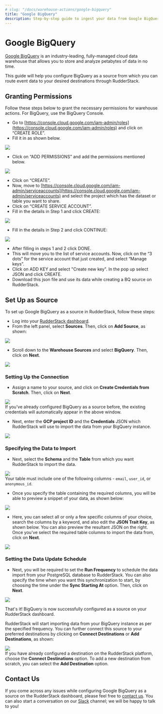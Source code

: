 ```yaml
---
# slug: "/docs/warehouse-actions/google-bigquery"
title: "Google BigQuery"
description: Step-by-step guide to ingest your data from Google BigQuery into RudderStack.
---
```


# Google BigQuery

[Google BigQuery](https://cloud.google.com/bigquery) is an industry-leading, fully-managed cloud data warehouse that allows you to store and analyze petabytes of data in no time.

This guide will help you configure BigQuery as a source from which you can route event data to your desired destinations through RudderStack.

## Granting Permissions

Follow these steps below to grant the necessary permissions for warehouse actions. For BigQuery, use the BigQuery Console.

- Go to [https://console.cloud.google.com/iam-admin/roles](https://console.cloud.google.com/iam-admin/roles) and click on “CREATE ROLE”.
- Fill it in as shown below.

<img src="../../images/assets/image1.png" />

- Click on “ADD PERMISSIONS” and add the permissions mentioned below.

<img src="../../images/assets/image3.png" />

- Click on “CREATE”.
- Now, move to [https://console.cloud.google.com/iam-admin/serviceaccounts](https://console.cloud.google.com/iam-admin/serviceaccounts) and select the project which has the dataset or table you want to share.
- Click on “CREATE SERVICE ACCOUNT”.
- Fill in the details in Step 1 and click CREATE:

<img src="../../images/assets/image2.png" />

- Fill in the details in Step 2 and click CONTINUE:

<img src="../../images/assets/image4.png" />

- After filling in steps 1 and 2 click DONE.
- This will move you to the list of service accounts. Now, click on the “3 dots” for the service account that just created, and select “Manage keys”.
- Click on ADD KEY and select "Create new key". In the pop up select JSON and click CREATE.
- Download this json file and use its data while creating a BQ source on RudderStack.

## Set Up as Source

To set up Google BigQuery as a source in RudderStack, follow these steps:

- Log into your [RudderStack dashboard](https://app.rudderlabs.com/signup?type=freetrial).
- From the left panel, select **Sources**. Then, click on **Add Source**, as shown:

<img src="../../images/assets/image (97) (1) (1) (2) (2) (2) (2) (2) (2) (2) (2) (2) (2) (2) (3) (5).png" />

- Scroll down to the **Warehouse Sources** and select **BigQuery**. Then, click on **Next**.

<img src="../../images/assets/screen-shot-2021-01-05-at-2.03.31-pm.png" />

### Setting Up the Connection

- Assign a name to your source, and click on **Create Credentials from Scratch**. Then, click on **Next**.

<img src="../../images/assets/screen-shot-2021-01-05-at-2.05.48-pm.png" />

<div class="successBlock">
  If you've already configured BigQuery as a source before, the existing
  credentials will automatically appear in the above window.
</div>

- Next, enter the **GCP project ID** and the **Credentials** JSON which RudderStack will use to import the data from your BigQuery instance.

<img src="../../images/assets/screen-shot-2021-01-05-at-2.07.29-pm.png" />

### Specifying the Data to Import

- Next, select the **Schema** and the **Table** from which you want RudderStack to import the data.

<img src="../../images/assets/screen-shot-2021-01-05-at-5.18.59-pm.png" />

<div class="warningBlock">
Your table must include one of the following columns - <code class="inline-code">email</code>, <code class="inline-code">user_id</code>, or <code class="inline-code">anonymous_id</code>.

</div>

- Once you specify the table containing the required columns, you will be able to preview a snippet of your data, as shown below:

<img src="../../images/assets/screen-shot-2021-01-05-at-3.21.38-pm.png" />

- Here, you can select all or only a few specific columns of your choice, search the columns by a keyword, and also edit the **JSON Trait Key**, as shown below. You can also preview the resultant JSON on the right. Once you've select the required table columns to import the data from, click on **Next**.

<img src="../../images/assets/screen-shot-2021-01-05-at-3.22.09-pm.png" />

### Setting the Data Update Schedule

- Next, you will be required to set the **Run Frequency** to schedule the data import from your PostgreSQL database to RudderStack. You can also specify the time when you want this synchronization to start, by choosing the time under the **Sync Starting At** option. Then, click on **Next**.

<img src="../../images/assets/screen-shot-2021-01-05-at-5.19.23-pm.png" />

That's it! BigQuery is now successfully configured as a source on your RudderStack dashboard.

RudderStack will start importing data from your BigQuery instance as per the specified frequency. You can further connect this source to your preferred destinations by clicking on **Connect Destinations** or **Add Destinations**, as shown:

<img src="../../images/assets/screen-shot-2021-01-06-at-2.55.24-pm (1).png" />

<div class="infoBlock">
If you have already configured a destination on the RudderStack platform, choose the <strong>Connect Destinations</strong> option. To add a new destination from scratch, you can select the <strong>Add Destination</strong> option.

</div>

## Contact Us

If you come across any issues while configuring Google BigQuery as a source on the RudderStack dashboard, please feel free to [contact us](mailto:%20docs@rudderstack.com). You can also start a conversation on our [Slack](https://rudderstack.com/join-rudderstack-slack-community) channel; we will be happy to talk to you!
